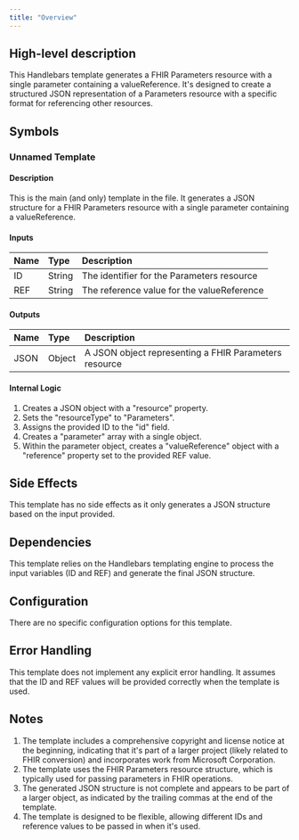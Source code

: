 ```yaml
---
title: "Overview"
---
```


## High-level description
This Handlebars template generates a FHIR Parameters resource with a single parameter containing a valueReference. It's designed to create a structured JSON representation of a Parameters resource with a specific format for referencing other resources.

## Symbols

### Unnamed Template
#### Description
This is the main (and only) template in the file. It generates a JSON structure for a FHIR Parameters resource with a single parameter containing a valueReference.

#### Inputs
| Name | Type | Description |
|:-----|:-----|:------------|
| ID   | String | The identifier for the Parameters resource |
| REF  | String | The reference value for the valueReference |

#### Outputs
| Name | Type | Description |
|:-----|:-----|:------------|
| JSON | Object | A JSON object representing a FHIR Parameters resource |

#### Internal Logic
1. Creates a JSON object with a "resource" property.
2. Sets the "resourceType" to "Parameters".
3. Assigns the provided ID to the "id" field.
4. Creates a "parameter" array with a single object.
5. Within the parameter object, creates a "valueReference" object with a "reference" property set to the provided REF value.

## Side Effects
This template has no side effects as it only generates a JSON structure based on the input provided.

## Dependencies
This template relies on the Handlebars templating engine to process the input variables (ID and REF) and generate the final JSON structure.

## Configuration
There are no specific configuration options for this template.

## Error Handling
This template does not implement any explicit error handling. It assumes that the ID and REF values will be provided correctly when the template is used.

## Notes
1. The template includes a comprehensive copyright and license notice at the beginning, indicating that it's part of a larger project (likely related to FHIR conversion) and incorporates work from Microsoft Corporation.
2. The template uses the FHIR Parameters resource structure, which is typically used for passing parameters in FHIR operations.
3. The generated JSON structure is not complete and appears to be part of a larger object, as indicated by the trailing commas at the end of the template.
4. The template is designed to be flexible, allowing different IDs and reference values to be passed in when it's used.